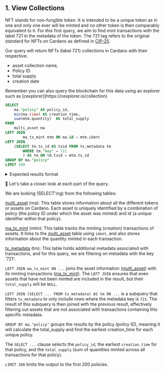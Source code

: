 
## 1. View Collections

NFT stands for non-fungible token. It is intended to be a unique token as in one and only one ever will be minted and no other token is then comparably equivalent to it. For this first query, we aim to find mint transactions with the label 721 in the metadata of the token. The 721 tag refers to the original standard for NFTs on Cardano as defined in [CIP-25](https://cips.cardano.org/cip/CIP-25).

Our query will return NFTs (label 721) collections in Cardano with their respective:

- asset collection name,
- Policy ID
- total supply
- creation date

<Callout type="info" emoji="ℹ️">
Remember you can also query the blockchain for this data using an explorer such as [cexplorer](https://cexplorer.io/collection)

</Callout>


```sql
SELECT
	ma."policy" AS policy_id,
	min(ma.time) AS creation_time,
	sum(mtm.quantity)  AS total_supply
FROM 
   	multi_asset ma
LEFT JOIN 
    	ma_tx_mint mtm ON ma.id = mtm.ident
LEFT JOIN 
	(SELECT tm.tx_id AS txid FROM tx_metadata tm 
		WHERE tm."key" = 721
		) AS tm ON tm.txid = mtm.tx_id
GROUP BY ma."policy"
LIMIT 200
```

<details>
<summary>
Expected results format
</summary>

```sql
policy_id                                                | creation_time             | total_supply		
---------------------------------------------------------+---------------------------+-------------
00000002df633853f6a47465c9496721d2d5b1291b8398016c0e87ae | 2021-03-01 21:47:37.000   | 1
0000002c60240315c2371636214cf686e08a391742bff8f8b8ed56be | 2023-06-22 00:28:48.000   | 2
000000adf8fcbdf03a5c154123aff674edf287fb13532a343b617fb2 | 2021-06-25 01:20:11.000   | 1
000006126365b110b339bd39c5b5c0fc89eb146cc186ba8c90a3c9ca | 2021-07-22 00:00:26.000   | 48
000020225c7dbf1e33be4961727348c002f0ffaf115e538f54201986 | 2022-04-04 21:22:31.000   | 21
        ....                                             |  ....                     | ....

(Note: results trimmed for readability) 
             
```

</details>

🔎 Let's take a closer look at each part of the query. 

We are looking (SELECT'ing) from the following tables:

[multi_asset](https://github.com/cardano-foundation/cf-ledger-sync/blob/main/docs/pages/schema.md#multi_asset) (ma): This table stores information about all the different tokens or assets on Cardano. Each asset is uniquely identified by a combination of policy (the policy ID under which the asset was minted) and id (a unique identifier within that policy).

[ma_tx_mint](https://github.com/cardano-foundation/cf-ledger-sync/blob/main/docs/pages/schema.md#ma_tx_mint) (mtm): This table tracks the minting (creation) transactions of assets. It links to the [multi_asset](https://github.com/cardano-foundation/cf-ledger-sync/blob/main/docs/pages/schema.md#multi_asset) table using `ident`, and also stores information about the quantity minted in each transaction.

[tx_metadata](https://github.com/cardano-foundation/cf-ledger-sync/blob/main/docs/pages/schema.md#tx_metadata) (tm): This table holds additional metadata associated with transactions, and for this query, we are filtering on metadata with the key '721'.

`LEFT JOIN ma_tx_mint ON ...` joins the asset information ([multi_asset](https://github.com/cardano-foundation/cf-ledger-sync/blob/main/docs/pages/schema.md#multi_asset)) with its minting transactions ([ma_tx_mint](https://github.com/cardano-foundation/cf-ledger-sync/blob/main/docs/pages/schema.md#ma_tx_mint)). The `LEFT JOIN` ensures that even assets that have not been minted are included in the result, but their `total_supply` will be `NULL`.

`LEFT JOIN (SELECT ... FROM tx_metadata) AS tm ON ...` is a subquery that filters `tx_metadata` to only include rows where the metadata key is `721`.  The result of this subquery is then joined with the previous result, effectively filtering out assets that are not associated with transactions containing this specific metadata.

`GROUP BY ma."policy"` groups the results by the policy (policy ID), meaning it will calculate the total_supply and find the earliest creation_time for each unique policy.

The `SELECT ...` clause selects the `policy_id`, the earliest `creation_time` for that policy, and the `total_supply` (sum of quantities minted across all transactions for that policy).

`LIMIT 200` limits the output to the first 200 policies.
